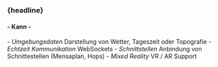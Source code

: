 
### {headline}

#### - Kann -

<Content>
- <em>Umgebungsdaten</em> Darstellung von Wetter, Tageszeit oder Topografie
- <em>Echtzeit Kommunikation</em> WebSockets
- <em>Schnittstellen</em> Anbindung von Schnittestellen (Mensaplan, Hops)
- <em>Mixed Reality</em> VR / AR Support
</Content>
